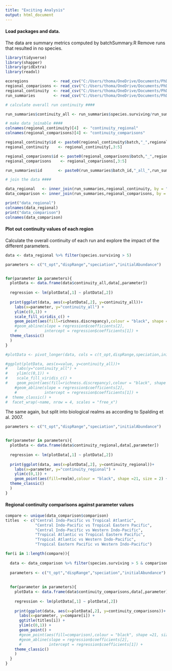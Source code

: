 ---
title: "Exciting Analysis"
output: html_document
---
  
#### Load packages and data.
The data are summary metrics computed by batchSummary.R
Remove runs that resulted in no species.

```{r, message = FALSE}
library(tidyverse)
library(shapper)
library(gridExtra)
library(readxl)

ecoregions           <- read_csv("C:/Users/thoma/OneDrive/Documents/PhD/chapter_1/analysis/regional_continuity/01_sim_ecoregions.csv")
regional_comparisons <- read_csv("C:/Users/thoma/OneDrive/Documents/PhD/chapter_1/analysis/regional_continuity/02_regional_continuity_comparisons.csv")
regional_continuity  <- read_csv("C:/Users/thoma/OneDrive/Documents/PhD/chapter_1/summaries/regional_continuity.csv")
run_summaries        <- read_csv("C:/Users/thoma/OneDrive/Documents/PhD/chapter_1/summaries/all.csv")

# calculate overall run continuity ####

run_summaries$continuity_all <- run_summaries$species.surviving/run_summaries$clusters.total

# make data joinable ####
colnames(regional_continuity)[4]  <- "continuity_regional"
colnames(regional_comparisons)[4] <- "continuity_comparisons"

regional_continuity$id <- paste0(regional_continuity$batch,"_",regional_continuity$run)
regional_continuity    <- regional_continuity[,3:5]

regional_comparisons$id <- paste0(regional_comparisons$batch,"_",regional_comparisons$run)
regional_comparisons    <- regional_comparisons[,3:5]

run_summaries$id       <- paste0(run_summaries$batch_id,"_all_",run_summaries$run_id)

# join the data ####

data_regional   <- inner_join(run_summaries,regional_continuity, by = "id")
data_comparison <- inner_join(run_summaries,regional_comparisons, by = "id")

print("data_regional")
colnames(data_regional)
print("data_comparison")
colnames(data_comparison)

```

#### Plot out continuity values of each region

Calculate the overall continuity of each run and explore the impact of the different parameters.

```{r}

data <- data_regional %>% filter(species.surviving > 5)

parameters <- c("t_opt","dispRange","speciation","initialAbundance")


for(parameter in parameters){
  plotData <- data.frame(data$continuity_all,data[,parameter])
  
  regression <- lm(plotData[,1] ~ plotData[,2])
  
  print(ggplot(data, aes(x=plotData[,2], y=continuity_all))+
    labs(x=parameter, y="continuity_all") +
    ylim(c(0,1)) +
    scale_fill_viridis_c() +
    geom_point(aes(fill=richness.discrepancy),colour = "black", shape =21, size = 2) +
    #geom_abline(slope = regression$coefficients[2],
    #            intercept = regression$coefficients[1]) +
  theme_classic()
  )
}

#plotData <- pivot_longer(data, cols = c(t_opt,dispRange,speciation,initialAbundance))

#ggplot(plotData, aes(x=value, y=continuity_all))+
#    labs(y="continuity_all") +
#    ylim(c(0,1)) +
#    scale_fill_viridis_c() +
#    geom_point(aes(fill=richness.discrepancy),colour = "black", shape =21, size = 2) +
    #geom_abline(slope = regression$coefficients[2],
    #            intercept = regression$coefficients[1]) +
#  theme_classic() +
#  facet_wrap(~name, nrow = 4, scales = "free_x")


```

The same again, but split into biological realms as according to Spalding et al. 2007.

```{r}

parameters <- c("t_opt","dispRange","speciation","initialAbundance")


for(parameter in parameters){
  plotData <- data.frame(data$continuity_regional,data[,parameter])
  
  regression <- lm(plotData[,1] ~ plotData[,2])
  
  print(ggplot(data, aes(x=plotData[,2], y=continuity_regional))+
    labs(x=parameter, y="continuity_regional") +
    ylim(c(0,1)) +
    geom_point(aes(fill=realm),colour = "black", shape =21, size = 2) +
  theme_classic()
  )
}

```

#### Regional continuity comparisons against parameter values

```{r}
compare <- unique(data_comparison$comparison)
titles  <- c("Central Indo-Pacific vs Tropical Atlantic",
             "Central Indo-Pacific vs Tropical Eastern Pacific",
             "Central Indo-Pacific vs Western Indo-Pacific",
             "Tropical Atlantic vs Tropical Eastern Pacific",
             "Tropical Atlantic vs Western Indo-Pacific",
             "Tropical Eastern Pacific vs Western Indo-Pacific")

for(i in 1:length(compare)){
  
  data <- data_comparison %>% filter(species.surviving > 5 & comparison == compare[i])
  
  parameters <- c("t_opt","dispRange","speciation","initialAbundance")
  
  
  for(parameter in parameters){
    plotData <- data.frame(data$continuity_comparisons,data[,parameter])
    
    regression <- lm(plotData[,1] ~ plotData[,2])
    
    print(ggplot(data, aes(x=plotData[,2], y=continuity_comparisons))+
      labs(x=parameter, y=compare[i]) +
      ggtitle(titles[i]) +
      ylim(c(0,1)) +
      geom_point() +
      #geom_point(aes(fill=comparison),colour = "black", shape =21, size = 2) +
      #geom_abline(slope = regression$coefficients[2],
      #            intercept = regression$coefficients[1]) +
    theme_classic()
    )
  }
}


```




